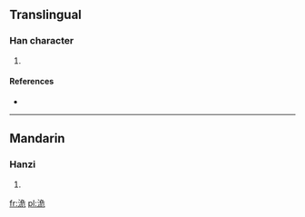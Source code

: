 ==Translingual==

===Han character===
{{Han char|rn=85|rad=水|as=06|sn=9|four=3711<sub>2</sub>|canj=水弓一山 (ENMU)}}

# {{defn|Han|sort=水06}}

====References====
* {{Han ref|kx=0619.250|dkj=17360|hdz=31613.040|uh=6D08|ud=27912|bh=CFAA|bd=53162}}

----

==Mandarin==

===Hanzi===
{{cmn-hanzi|pin=[[wéi]] ([[wei2]]), [[xiáng]] ([[xiang2]]), [[yǎng]] ([[yang3]])|wg=wei<sup>2</sup>, hsiang<sup>2</sup>, yang<sup>3</sup>}}

# {{defn|Mandarin|sort=水06}}

[[fr:洈]]
[[pl:洈]]